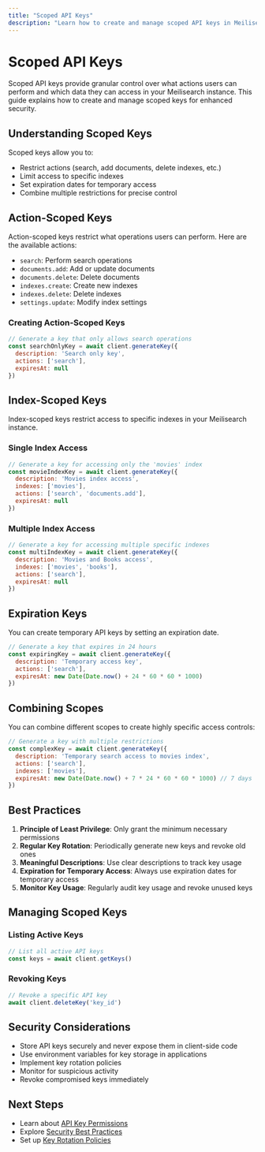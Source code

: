 ```yaml
---
title: "Scoped API Keys"
description: "Learn how to create and manage scoped API keys in Meilisearch"
---
```


# Scoped API Keys

Scoped API keys provide granular control over what actions users can perform and which data they can access in your Meilisearch instance. This guide explains how to create and manage scoped keys for enhanced security.

## Understanding Scoped Keys

Scoped keys allow you to:
- Restrict actions (search, add documents, delete indexes, etc.)
- Limit access to specific indexes
- Set expiration dates for temporary access
- Combine multiple restrictions for precise control

## Action-Scoped Keys

Action-scoped keys restrict what operations users can perform. Here are the available actions:

- `search`: Perform search operations
- `documents.add`: Add or update documents
- `documents.delete`: Delete documents
- `indexes.create`: Create new indexes
- `indexes.delete`: Delete indexes
- `settings.update`: Modify index settings

### Creating Action-Scoped Keys

  ```javascript
  // Generate a key that only allows search operations
  const searchOnlyKey = await client.generateKey({
    description: 'Search only key',
    actions: ['search'],
    expiresAt: null
  })
  ```

## Index-Scoped Keys

Index-scoped keys restrict access to specific indexes in your Meilisearch instance.

### Single Index Access

  ```javascript
  // Generate a key for accessing only the 'movies' index
  const movieIndexKey = await client.generateKey({
    description: 'Movies index access',
    indexes: ['movies'],
    actions: ['search', 'documents.add'],
    expiresAt: null
  })
  ```

### Multiple Index Access

  ```javascript
  // Generate a key for accessing multiple specific indexes
  const multiIndexKey = await client.generateKey({
    description: 'Movies and Books access',
    indexes: ['movies', 'books'],
    actions: ['search'],
    expiresAt: null
  })
  ```

## Expiration Keys

You can create temporary API keys by setting an expiration date.

  ```javascript
  // Generate a key that expires in 24 hours
  const expiringKey = await client.generateKey({
    description: 'Temporary access key',
    actions: ['search'],
    expiresAt: new Date(Date.now() + 24 * 60 * 60 * 1000)
  })
  ```

## Combining Scopes

You can combine different scopes to create highly specific access controls:

  ```javascript
  // Generate a key with multiple restrictions
  const complexKey = await client.generateKey({
    description: 'Temporary search access to movies index',
    actions: ['search'],
    indexes: ['movies'],
    expiresAt: new Date(Date.now() + 7 * 24 * 60 * 60 * 1000) // 7 days
  })
  ```

## Best Practices

1. **Principle of Least Privilege**: Only grant the minimum necessary permissions
2. **Regular Key Rotation**: Periodically generate new keys and revoke old ones
3. **Meaningful Descriptions**: Use clear descriptions to track key usage
4. **Expiration for Temporary Access**: Always use expiration dates for temporary access
5. **Monitor Key Usage**: Regularly audit key usage and revoke unused keys

## Managing Scoped Keys

### Listing Active Keys

  ```javascript
  // List all active API keys
  const keys = await client.getKeys()
  ```

### Revoking Keys

  ```javascript
  // Revoke a specific API key
  await client.deleteKey('key_id')
  ```

## Security Considerations

- Store API keys securely and never expose them in client-side code
- Use environment variables for key storage in applications
- Implement key rotation policies
- Monitor for suspicious activity
- Revoke compromised keys immediately

## Next Steps

- Learn about [API Key Permissions](/path-to-permissions)
- Explore [Security Best Practices](/path-to-best-practices)
- Set up [Key Rotation Policies](/path-to-rotation) 